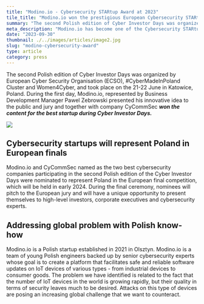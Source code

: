 ```yaml
---
title: "Modino.io - Cybersecurity STARtup Award at 2023"
tile_title: "Modino.io won the prestigious European Cybersecurity STARtup Award at 2023 Cyber Investor Days"
summary: "The second Polish edition of Cyber Investor Days was organized by European Cyber Security Organisation (ECSO), #CyberMadeInPoland Cluster and Women4Cyber, and took place on the 21-22 June in Katowice, Poland. During the first day, Modino.io, represented by Business Development Manager Pawel Zebrowski presented his innovative idea to the public and jury and together with company CyCommSec won the content for the best startup during Cyber Investor Days."
meta_description: "Modino.io has become one of the Cybersecurity STARtup Award winners. Learn more about the event."
date: "2023-09-30"
thumbnail: ./../images/articles/image2.jpg
slug: "modino-cybersecurity-award"
type: article
category: press
---
```


The second Polish edition of Cyber Investor Days was organized by European Cyber Security Organisation (ECSO), #CyberMadeInPoland Cluster and Women4Cyber, and took place on the 21-22 June in Katowice, Poland. During the first day, Modino.io, represented by Business Development Manager Pawel Zebrowski presented his innovative idea to the public and jury and together with company CyCommSec ***won the content for the best startup during Cyber Investor Days.***

![](/img/articles/image1.jpg)

## Cybersecurity startups will represent Poland in European finals

Modino.io and CyCommSec named as the two best cybersecurity companies participating in the second Polish edition of the Cyber Investor Days were nominated to represent Poland in the European final competition, which will be held in early 2024. During the final ceremony, nominees will pitch to the European jury and will have a unique opportunity to present themselves to high-level investors, corporate executives and cybersecurity experts.

## Addressing global problem with Polish know-how

Modino.io is a Polish startup established in 2021 in Olsztyn. Modino.io is a team of young Polish engineers backed up by senior cybersecurity experts whose goal is to create a platform that facilitates safe and reliable software updates on IoT devices of various types - from industrial devices to consumer goods. The problem we have identified is related to the fact that the number of IoT devices in the world is growing rapidly, but their quality in terms of security leaves much to be desired. Attacks on this type of devices are posing an increasing global challenge that we want to counteract.
